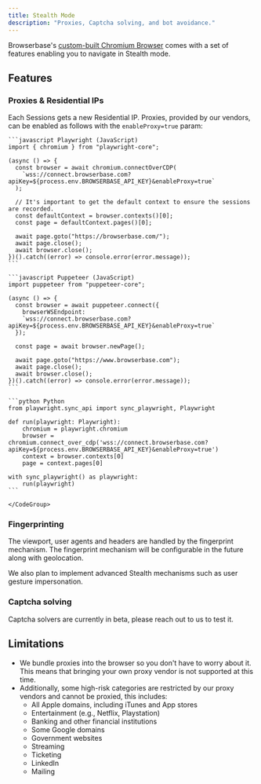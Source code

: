 ```yaml
---
title: Stealth Mode
description: "Proxies, Captcha solving, and bot avoidance."
---
```


Browserbase's [custom-built Chromium Browser](/features/browsers.mdx) comes with
a set of features enabling you to navigate in Stealth mode.

## Features

### Proxies & Residential IPs

Each Sessions gets a new Residential IP. Proxies, provided by our vendors, can
be enabled as follows with the `enableProxy=true` param:

<CodeGroup>

    ```javascript Playwright (JavaScript)
    import { chromium } from "playwright-core";

    (async () => {
      const browser = await chromium.connectOverCDP(
        `wss://connect.browserbase.com?apiKey=${process.env.BROWSERBASE_API_KEY}&enableProxy=true`
      );

      // It's important to get the default context to ensure the sessions are recorded.
      const defaultContext = browser.contexts()[0];
      const page = defaultContext.pages()[0];

      await page.goto("https://browserbase.com/");
      await page.close();
      await browser.close();
    })().catch((error) => console.error(error.message));
    ```

    ```javascript Puppeteer (JavaScript)
    import puppeteer from "puppeteer-core";

    (async () => {
      const browser = await puppeteer.connect({
        browserWSEndpoint:
        `wss://connect.browserbase.com?apiKey=${process.env.BROWSERBASE_API_KEY}&enableProxy=true`
      });

      const page = await browser.newPage();

      await page.goto("https://www.browserbase.com");
      await page.close();
      await browser.close();
    })().catch((error) => console.error(error.message));
    ```

    ```python Python
    from playwright.sync_api import sync_playwright, Playwright

    def run(playwright: Playwright):
        chromium = playwright.chromium
        browser = chromium.connect_over_cdp('wss://connect.browserbase.com?apiKey=${process.env.BROWSERBASE_API_KEY}&enableProxy=true')
        context = browser.contexts[0]
        page = context.pages[0]

    with sync_playwright() as playwright:
        run(playwright)
    ```

    </CodeGroup>

### Fingerprinting

The viewport, user agents and headers are handled by the fingerprint mechanism.
The fingerprint mechanism will be configurable in the future along with
geolocation.

We also plan to implement advanced Stealth mechanisms such as user gesture
impersonation.

### Captcha solving

Captcha solvers are currently in beta, please reach out to us to test it.

## Limitations

- We bundle proxies into the browser so you don't have to worry about it. This
  means that bringing your own proxy vendor is not supported at this time.
- Additionally, some high-risk categories are restricted by our proxy vendors
  and cannot be proxied, this includes:
  - All Apple domains, including iTunes and App stores
  - Entertainment (e.g., Netflix, Playstation)
  - Banking and other financial institutions
  - Some Google domains
  - Government websites
  - Streaming
  - Ticketing
  - LinkedIn
  - Mailing
